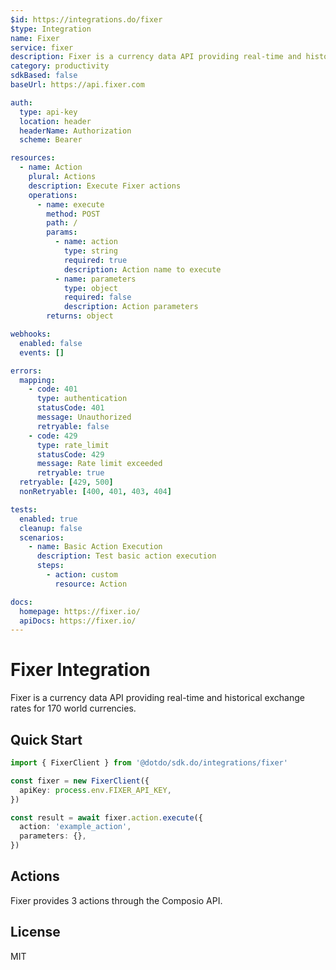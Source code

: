 ```yaml
---
$id: https://integrations.do/fixer
$type: Integration
name: Fixer
service: fixer
description: Fixer is a currency data API providing real-time and historical exchange rates for 170 world currencies.
category: productivity
sdkBased: false
baseUrl: https://api.fixer.com

auth:
  type: api-key
  location: header
  headerName: Authorization
  scheme: Bearer

resources:
  - name: Action
    plural: Actions
    description: Execute Fixer actions
    operations:
      - name: execute
        method: POST
        path: /
        params:
          - name: action
            type: string
            required: true
            description: Action name to execute
          - name: parameters
            type: object
            required: false
            description: Action parameters
        returns: object

webhooks:
  enabled: false
  events: []

errors:
  mapping:
    - code: 401
      type: authentication
      statusCode: 401
      message: Unauthorized
      retryable: false
    - code: 429
      type: rate_limit
      statusCode: 429
      message: Rate limit exceeded
      retryable: true
  retryable: [429, 500]
  nonRetryable: [400, 401, 403, 404]

tests:
  enabled: true
  cleanup: false
  scenarios:
    - name: Basic Action Execution
      description: Test basic action execution
      steps:
        - action: custom
          resource: Action

docs:
  homepage: https://fixer.io/
  apiDocs: https://fixer.io/
---
```


# Fixer Integration

Fixer is a currency data API providing real-time and historical exchange rates for 170 world currencies.

## Quick Start

```typescript
import { FixerClient } from '@dotdo/sdk.do/integrations/fixer'

const fixer = new FixerClient({
  apiKey: process.env.FIXER_API_KEY,
})

const result = await fixer.action.execute({
  action: 'example_action',
  parameters: {},
})
```

## Actions

Fixer provides 3 actions through the Composio API.

## License

MIT
